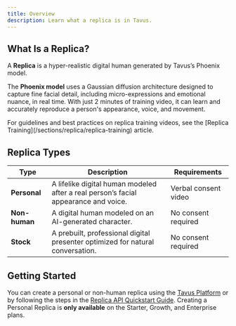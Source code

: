 ```yaml
---
title: Overview
description: Learn what a replica is in Tavus.
---
```


## What Is a Replica?

A **Replica** is a hyper-realistic digital human generated by Tavus’s Phoenix model.

The **Phoenix model** uses a Gaussian diffusion architecture designed to capture fine facial detail, including micro-expressions and emotional nuance, in real time. With just 2 minutes of training video, it can learn and accurately reproduce a person's appearance, voice, and movement.

<Tip>
 For guidelines and best practices on replica training videos, see the [Replica Training](/sections/replica/replica-training) article.
</Tip>

## Replica Types

| Type           | Description                                                                 | Requirements           |
|----------------|-----------------------------------------------------------------------------|------------------------|
| **Personal**   | A lifelike digital human modeled after a real person’s facial appearance and voice. | Verbal consent video   |
| **Non-human**  | A digital human modeled on an AI-generated character.                        | No consent required    |
| **Stock**      | A prebuilt, professional digital presenter optimized for natural conversation. | No consent required    |


## Getting Started
You can create a personal or non-human replica using the [Tavus Platform](https://platform.tavus.io/) or by following the steps in the [Replica API Quickstart Guide](/sections/replica/quickstart).
<Note>
Creating a Personal Replica is **only available** on the Starter, Growth, and Enterprise plans.
</Note>